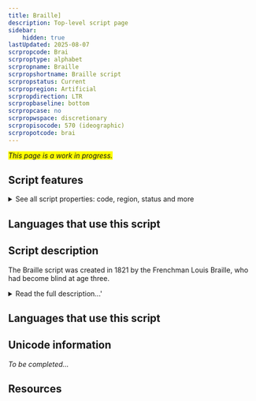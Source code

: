 ```yaml
---
title: Braille]
description: Top-level script page
sidebar:
    hidden: true
lastUpdated: 2025-08-07
scrpropcode: Brai
scrproptype: alphabet
scrpropname: Braille
scrpropshortname: Braille script
scrpropstatus: Current
scrpropregion: Artificial
scrpropdirection: LTR
scrpropbaseline: bottom
scrpropcase: no
scrpropwspace: discretionary
scrpropisocode: 570 (ideographic)
scrpropotcode: brai
---
```


<span style='background-color:yellow'>_This page is a work in progress._</span>


## Script features

<details>
<summary> See all script properties: code, region, status and more</summary>
<ScriptInfo />
</details>

## Languages that use this script

<WsList script='Brai' wsMax='5' />

## Script description

The Braille script was created in 1821 by the Frenchman Louis Braille, who had become blind at age three.

<details><summary>Read the full description...'</summary>_Not yet available._</details>

## Languages that use this script

<WsList script='Brai' wsMax='5' />

## Unicode information

_To be completed..._

## Resources

<ScriptResources detailSummary='seemore' />

